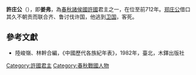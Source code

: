 '''許庄公'''（{{bd|？||？||catIdx=J姜}}），即'''姜弗'''，為[[春秋时期|春秋]][[諸侯國|諸侯國]][[許國|許國]]君主之一，在位至前712年。[[郑庄公|郑庄公]]借口其久不朝贡而联合齐、鲁讨伐许国，他逃到[[卫国|卫国]]，客死。
{{start box}}
{{s-before|[[許武公|許武公]]}}
{{s-title|[[春秋时期|春秋]][[許國|許國]]君主|在位期間？─前712年}}
{{s-after|[[許桓公|許桓公]]}}
{{end box}}

==參考文獻==
*陸峻嶺、林幹合編，《中國歷代各族紀年表》，1982年，臺北，木鐸出版社

[[Category:許國君主|Category:許國君主]]
[[Category:春秋戰國人物|Category:春秋戰國人物]]